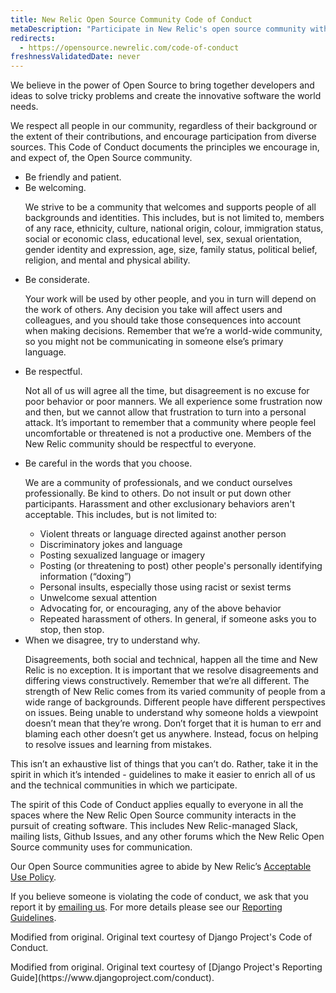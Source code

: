 ```yaml
---
title: New Relic Open Source Community Code of Conduct
metaDescription: "Participate in New Relic's open source community with kindness and respect: our Code of Conduct sets the standard."
redirects:
  - https://opensource.newrelic.com/code-of-conduct
freshnessValidatedDate: never
---
```


We believe in the power of Open Source to bring together developers and ideas to solve tricky problems and create the innovative software the world needs.

We respect all people in our community, regardless of their background or the extent of their contributions, and encourage participation from diverse sources. This Code of Conduct documents the principles we encourage in, and expect of, the Open Source community.

- Be friendly and patient.
- Be welcoming.<p/>We strive to be a community that welcomes and supports people of all backgrounds and identities. This includes, but is not limited to, members of any race, ethnicity, culture, national origin, colour, immigration status, social or economic class, educational level, sex, sexual orientation, gender identity and expression, age, size, family status, political belief, religion, and mental and physical ability.
- Be considerate.<p/>Your work will be used by other people, and you in turn will depend on the work of others. Any decision you take will affect users and colleagues, and you should take those consequences into account when making decisions. Remember that we’re a world-wide community, so you might not be communicating in someone else’s primary language.
- Be respectful.<p/>Not all of us will agree all the time, but disagreement is no excuse for poor behavior or poor manners. We all experience some frustration now and then, but we cannot allow that frustration to turn into a personal attack. It’s important to remember that a community where people feel uncomfortable or threatened is not a productive one. Members of the New Relic community should be respectful to everyone.
- Be careful in the words that you choose.<p/>We are a community of professionals, and we conduct ourselves professionally. Be kind to others. Do not insult or put down other participants. Harassment and other exclusionary behaviors aren't acceptable. This includes, but is not limited to:
    - Violent threats or language directed against another person
    - Discriminatory jokes and language
    - Posting sexualized language or imagery
    - Posting (or threatening to post) other people's personally identifying information (“doxing”)
    - Personal insults, especially those using racist or sexist terms
    - Unwelcome sexual attention
    - Advocating for, or encouraging, any of the above behavior
    - Repeated harassment of others. In general, if someone asks you to stop, then stop.
- When we disagree, try to understand why.<p/>Disagreements, both social and technical, happen all the time and New Relic is no exception. It is important that we resolve disagreements and differing views constructively. Remember that we’re all different. The strength of New Relic comes from its varied community of people from a wide range of backgrounds. Different people have different perspectives on issues. Being unable to understand why someone holds a viewpoint doesn’t mean that they’re wrong. Don’t forget that it is human to err and blaming each other doesn’t get us anywhere. Instead, focus on helping to resolve issues and learning from mistakes.

This isn’t an exhaustive list of things that you can’t do. Rather, take it in the spirit in which it’s intended - guidelines to make it easier to enrich all of us and the technical communities in which we participate.

The spirit of this Code of Conduct applies equally to everyone in all the spaces where the New Relic Open Source community interacts in the pursuit of creating software. This includes New Relic-managed Slack, mailing lists, Github Issues, and any other forums which the New Relic Open Source community uses for communication.

Our Open Source communities agree to abide by New Relic’s [Acceptable Use Policy](/docs/licenses/license-information/general-usage-licenses/acceptable-use-policy?_gl=1*1fkmats*_gcl_aw*R0NMLjE3MjE3NDA0NzIuQ2p3S0NBandxZjIwQmhCd0Vpd0F0N2R0ZGQxa01LaHBmazl1OFNQZTlTRU02eHZ1UThaZXk3dVdoQ3F2Y09iX2JzOFJpbENRUDlwZVpob0NGdkFRQXZEX0J3RQ..*_gcl_au*MTUzNzk1ODMxOS4xNzIwNDI5NDM0*_ga*NzE1OTA0NDA1LjE3MjA0Mjk0MzU.*_ga_R5EF3MCG7B*MTcyNzY4MjU5NS4yMjcuMS4xNzI3NjgyNzkyLjYwLjEuMjExNjcyNzg4OA..).

If you believe someone is violating the code of conduct, we ask that you report it by [emailing us](opensource@newrelic.com). For more details please see our [Reporting Guidelines](/docs/licenses/open-source/code-of-conduct-reporting).

Modified from original. Original text courtesy of Django Project's Code of Conduct.

<Callout variant="important">
    Modified from original. Original text courtesy of [Django Project's Reporting Guide](https://www.djangoproject.com/conduct).
</Callout>

